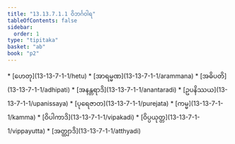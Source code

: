 ```yaml
---
title: "13.13.7.1.1 ဝိဘင်္ဂဝါရ"
tableOfContents: false
sidebar:
  order: 1
type: "tipitaka"
basket: "ab"
book: "p2"
---
```



<DynamicBreadcrumb />



<TableOfContents book="p2" section="13.13.7.1.1">
* [ဟေတု](13-13-7-1-1/hetu)
* [အာရမ္မဏ](13-13-7-1-1/arammana)
* [အဓိပတိ](13-13-7-1-1/adhipati)
* [အနန္တရာဒိ](13-13-7-1-1/anantaradi)
* [ဥပနိဿယ](13-13-7-1-1/upanissaya)
* [ပုရေဇာတ](13-13-7-1-1/purejata)
* [ကမ္မ](13-13-7-1-1/kamma)
* [ဝိပါကာဒိ](13-13-7-1-1/vipakadi)
* [ဝိပ္ပယုတ္တ](13-13-7-1-1/vippayutta)
* [အတ္ထျာဒိ](13-13-7-1-1/atthyadi)
</TableOfContents>